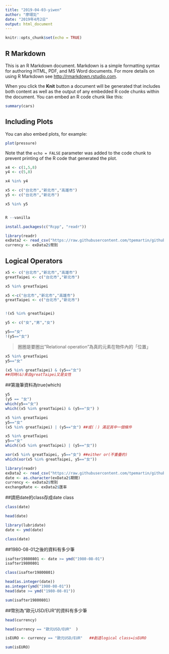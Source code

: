 ```yaml
---
title: "2019-04-03-yiwen"
author: "廖翊彣"
date: "2019年4月2日"
output: html_document
---
```


```r
knitr::opts_chunk$set(echo = TRUE)
```

## R Markdown

This is an R Markdown document. Markdown is a simple formatting syntax for authoring HTML, PDF, and MS Word documents. For more details on using R Markdown see <http://rmarkdown.rstudio.com>.

When you click the **Knit** button a document will be generated that includes both content as well as the output of any embedded R code chunks within the document. You can embed an R code chunk like this:

```r
summary(cars)
```

## Including Plots

You can also embed plots, for example:

```r
plot(pressure)
```

Note that the `echo = FALSE` parameter was added to the code chunk to prevent printing of the R code that generated the plot.



```r
x4 <- c(1,5,8)
y4 <- c(5,8)

x4 %in% y4
```
```r
x5 <- c("台北市","新北市","高雄市")
y5 <- c("台北市","新北市")

x5 %in% y5
```

```r
```
```r
R --vanilla
```

```r
install.packages(c("Rcpp", "readr"))
```



```r
library(readr)
exData2 <- read_csv("https://raw.githubusercontent.com/tpemartin/github-data/master/exData2.csv")
currency <- exData2$幣別
```

## Logical Operators
```r
x5 <- c("台北市","新北市","高雄市")
greatTaipei <- c("台北市","新北市")

x5 %in% greatTaipei
```

```r
x5 <-c("台北市","新北市","高雄市")
greatTaipei <- c("台北市","新北市") 


!(x5 %in% greatTaipei)
```

```r
y5 <- c("女","男","女")

y5=="女"
!(y5=="女")
```

> 圈圈是要圈出"Relational operation"為真的元素在物件內的「位置」


```r
x5 %in% greatTaipei
y5=="女"

(x5 %in% greatTaipei) & (y5=="女") 
##同時(&)來自greatTaipei又是女性
```
##第幾筆資料為true(which)
```r
y5
(y5 == "女")
which(y5=="女")
which((x5 %in% greatTaipei) & (y5=="女") )
```

```r
x5 %in% greatTaipei
y5=="女"
(x5 %in% greatTaipei) | (y5=="女") ##或(｜) 滿足其中一個條件
```

```r
x5 %in% greatTaipei
y5=="女"
which((x5 %in% greatTaipei) | (y5=="女"))
```

```r
xor(x5 %in% greatTaipei, y5=="女") ##either or(不重疊的)
which(xor(x5 %in% greatTaipei, y5=="女"))
```

```r
library(readr)
exData2 <- read_csv("https://raw.githubusercontent.com/tpemartin/github-data/master/exData2.csv")
date <- as.character(exData2$期間)
currency <- exData2$幣別
exchangeRate <- exData2$匯率

```
##請把date的class存成date class
```r
class(date)
```

```r
head(date)
```


```r
library(lubridate)
date <- ymd(date)
```

```r
class(date)
```
##1980-08-01之後的資料有多少筆
```r
isafter19800801 <- date >= ymd("1980-08-01")
isafter19800801
```
```r
class(isafter19800801)
```


```r
head(as.integer(date))
as.integer(ymd("1980-08-01"))
head(date >= ymd("1980-08-01"))
```
```r
sum(isafter19800801)
```

##幣別為“歐元USD/EUR”的資料有多少筆
```r
head(currency)
```
```r
head(currency == "歐元USD/EUR"  )

isEURO <- currency == "歐元USD/EUR"   ##創造logical class=isEURO
```

```r
sum(isEURO)
```

